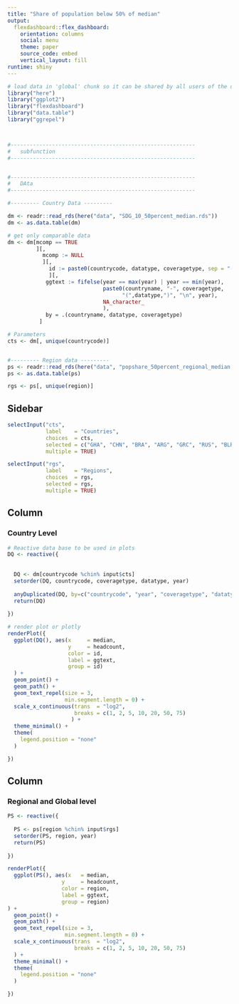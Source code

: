 ```yaml
---
title: "Share of population below 50% of median"
output: 
  flexdashboard::flex_dashboard:
    orientation: columns
    social: menu
    theme: paper
    source_code: embed
    vertical_layout: fill
runtime: shiny
---
```


```r
# load data in 'global' chunk so it can be shared by all users of the dashboard
library("here")
library("ggplot2")
library("flexdashboard")
library("data.table")
library("ggrepel")



#----------------------------------------------------------
#   subfunction
#----------------------------------------------------------


#----------------------------------------------------------
#   DAta
#----------------------------------------------------------

#--------- Country Data ---------

dm <- readr::read_rds(here("data", "SDG_10_50percent_median.rds"))
dm <- as.data.table(dm)

# get only comparable data
dm <- dm[mcomp == TRUE
         ][,
           mcomp := NULL
           ][,
             id := paste0(countrycode, datatype, coveragetype, sep = "-")
             ][,
            ggtext := fifelse(year == max(year) | year == min(year),
                              paste0(countryname, "-", coveragetype, 
                                    "(",datatype,")", "\n", year), 
                              NA_character_
                              ),
            by = .(countryname, datatype, coveragetype)
          ]

# Parameters
cts <- dm[, unique(countrycode)]


#--------- Region data ---------
ps <- readr::read_rds(here("data", "popshare_50percent_regional_median.rds"))
ps <- as.data.table(ps)

rgs <- ps[, unique(region)]
```


Sidebar {.sidebar data-width=350}
-----------------------------------------------------------------------

```r
selectInput("cts", 
            label    = "Countries",
            choices  = cts, 
            selected = c("GHA", "CHN", "BRA", "ARG", "GRC", "RUS", "BLR", "SWE"), 
            multiple = TRUE)

selectInput("rgs", 
            label    = "Regions",
            choices  = rgs, 
            selected = rgs, 
            multiple = TRUE)


```

Column {.tabset .tabset-fade}
-----------------------------------------------------------------------

### Country Level

```r

# Reactive data base to be used in plots
DQ <- reactive({
  
  
  DQ <- dm[countrycode %chin% input$cts]
  setorder(DQ, countrycode, coveragetype, datatype, year)
  
  anyDuplicated(DQ, by=c("countrycode", "year", "coveragetype", "datatype"))
  return(DQ)
  
})

```

```r
# render plot or plotly
renderPlot({
  ggplot(DQ(), aes(x     = median,
                   y     = headcount,
                   color = id,
                   label = ggtext,
                   group = id)
  ) +
  geom_point() +
  geom_path() +
  geom_text_repel(size = 3,
                  min.segment.length = 0) +
  scale_x_continuous(trans  = "log2",
                     breaks = c(1, 2, 5, 10, 20, 50, 75)
                    ) +
  theme_minimal() +
  theme(
    legend.position = "none"
  )

})
```

Column {.tabset .tabset-fade}
-----------------------------------------------------------------------
### Regional and Global level

```r

PS <- reactive({
  
  PS <- ps[region %chin% input$rgs]
  setorder(PS, region, year)
  return(PS)
  
})
```

```r
renderPlot({
  ggplot(PS(), aes(x   = median,
                 y     = headcount,
                 color = region,
                 label = ggtext,
                 group = region)
) +
  geom_point() +
  geom_path() +
  geom_text_repel(size = 3,
                  min.segment.length = 0) +
  scale_x_continuous(trans  = "log2",
                     breaks = c(1, 2, 5, 10, 20, 50, 75)
  ) +
  theme_minimal() +
  theme(
    legend.position = "none"
  )

})

```


